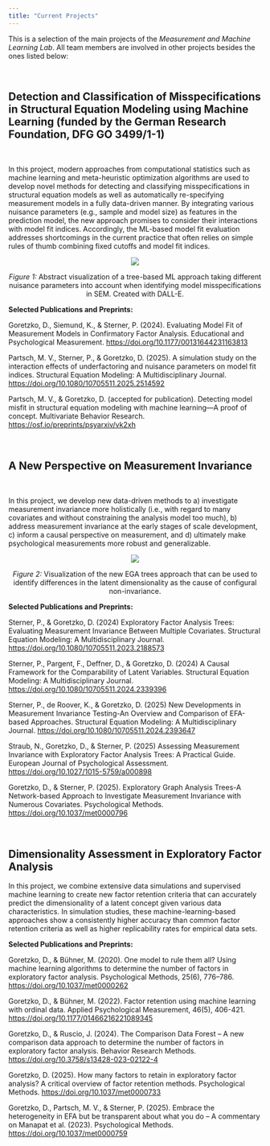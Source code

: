 ```yaml
---
title: "Current Projects"
---
```


This is a selection of the main projects of the *Measurement and Machine Learning Lab*. All team members are involved in other projects besides the ones listed below:

\

## Detection and Classification of Misspecifications in Structural Equation Modeling using Machine Learning (funded by the German Research Foundation, DFG GO 3499/1-1)

\

In this project, modern approaches from computational statistics such as machine learning and meta-heuristic optimization algorithms are used to develop novel methods for detecting and classifying misspecifications in structural equation models as well as automatically re-specifying measurement models in a fully data-driven manner. By integrating various nuisance parameters (e.g., sample and model size) as features in the prediction model, the new approach promises to consider their interactions with model fit indices. Accordingly, the ML-based model fit evaluation addresses shortcomings in the current practice that often relies on simple rules of thumb combining fixed cutoffs and model fit indices.

::: {#fig1 style="text-align:center;"}
![](Figures/DALLE_forest.png)\

*Figure 1:* Abstract visualization of a tree-based ML approach taking different nuisance parameters into account when identifying model misspecifications in SEM. Created with DALL-E.
:::

**Selected Publications and Preprints:**

Goretzko, D., Siemund, K., & Sterner, P. (2024). Evaluating Model Fit of Measurement Models in Confirmatory Factor Analysis. Educational and Psychological Measurement. <https://doi.org/10.1177/00131644231163813>

Partsch, M. V., Sterner, P., & Goretzko, D. (2025). A simulation study on the interaction effects of underfactoring and nuisance parameters on model fit indices. Structural Equation Modeling: A Multidisciplinary Journal. <https://doi.org/10.1080/10705511.2025.2514592>

Partsch, M. V., & Goretzko, D. (accepted for publication). Detecting model misfit in structural equation modeling with machine learning—A proof of concept. Multivariate Behavior Research. <https://osf.io/preprints/psyarxiv/vk2xh>

\

## A New Perspective on Measurement Invariance

\

In this project, we develop new data-driven methods to a) investigate measurement invariance more holistically (i.e., with regard to many covariates and without constraining the analysis model too much), b) address measurement invariance at the early stages of scale development, c) inform a causal perspective on measurement, and d) ultimately make psychological measurements more robust and generalizable.

::: {#fig1 style="text-align:center;"}
![](Figures/egatree.png)\

*Figure 2:* Visualization of the new EGA trees approach that can be used to identify differences in the latent dimensionality as the cause of configural non-invariance.
:::

**Selected Publications and Preprints:**

Sterner, P., & Goretzko, D. (2024) Exploratory Factor Analysis Trees: Evaluating Measurement Invariance Between Multiple Covariates. Structural Equation Modeling: A Multidisciplinary Journal. <https://doi.org/10.1080/10705511.2023.2188573>

Sterner, P., Pargent, F., Deffner, D., & Goretzko, D. (2024) A Causal Framework for the Comparability of Latent Variables. Structural Equation Modeling: A Multidisciplinary Journal. <https://doi.org/10.1080/10705511.2024.2339396>

Sterner, P., de Roover, K., & Goretzko, D. (2025) New Developments in Measurement Invariance Testing-An Overview and Comparison of EFA-based Approaches. Structural Equation Modeling: A Multidisciplinary Journal. <https://doi.org/10.1080/10705511.2024.2393647>

Straub, N., Goretzko, D., & Sterner, P. (2025) Assessing Measurement Invariance with Exploratory Factor Analysis Trees: A Practical Guide. European Journal of Psychological Assessment. <https://doi.org/10.1027/1015-5759/a000898>

Goretzko, D., & Sterner, P. (2025). Exploratory Graph Analysis Trees-A Network-based Approach to Investigate Measurement Invariance with Numerous Covariates. Psychological Methods. <https://doi.org/10.1037/met0000796>

\

## Dimensionality Assessment in Exploratory Factor Analysis

In this project, we combine extensive data simulations and supervised machine learning to create new factor retention criteria that can accurately predict the dimensionality of a latent concept given various data characteristics. In simulation studies, these machine-learning-based approaches show a consistently higher accuracy than common factor retention criteria as well as higher replicability rates for empirical data sets.

**Selected Publications and Preprints:**

Goretzko, D., & Bühner, M. (2020). One model to rule them all? Using machine learning algorithms to determine the number of factors in exploratory factor analysis. Psychological Methods, 25(6), 776–786. <https://doi.org/10.1037/met0000262>

Goretzko, D., & Bühner, M. (2022). Factor retention using machine learning with ordinal data. Applied Psychological Measurement, 46(5), 406-421. <https://doi.org/10.1177/01466216221089345>

Goretzko, D., & Ruscio, J. (2024). The Comparison Data Forest – A new comparison data approach to determine the number of factors in exploratory factor analysis. Behavior Research Methods. [https://doi.org/10.3758/s13428-023-02122-4](https://doi.org/10.3758/s13428-023-02122-4%5D)

Goretzko, D. (2025). How many factors to retain in exploratory factor analysis? A critical overview of factor retention methods. Psychological Methods. <https://doi.org/10.1037/met0000733>

Goretzko, D., Partsch, M. V., & Sterner, P. (2025). Embrace the heterogeneity in EFA but be transparent about what you do – A commentary on Manapat et al. (2023). Psychological Methods. <https://doi.org/10.1037/met0000759>
